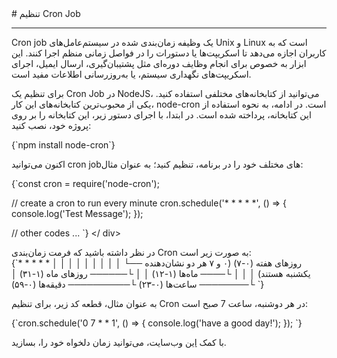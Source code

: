 

<Layout>
<Head>
<title>مستندات تنظیم Cron Job در NodeJS - لیارا</title>
</Head>
# تنظیم Cron Job
<hr className="mb-2" />

Cron job یک وظیفه زمان‌بندی شده در سیستم‌عامل‌های Unix و Linux است که به کاربران اجازه می‌دهد تا اسکریپت‌ها یا دستورات را در فواصل زمانی منظم اجرا کنند. این ابزار به خصوص برای انجام وظایف دوره‌ای مثل پشتیبان‌گیری، ارسال ایمیل، اجرای اسکریپت‌های نگهداری سیستم، یا به‌روزرسانی اطلاعات مفید است.
<div className="h-4" />

برای تنظیم یک Cron Job در NodeJS، می‌توانید از کتابخانه‌های مختلفی استفاده کنید. یکی از محبوب‌ترین کتابخانه‌های این کار، <Important>node-cron</Important> است. 
در ادامه، به نحوه استفاده از این کتابخانه، پرداخته شده است. در ابتدا، با اجرای دستور زیر، این کتابخانه را بر روی پروژه خود، نصب کنید: 

<div className="h-2" />
<div dir="ltr">
<Highlight  className="js">
{`npm install node-cron`}
</Highlight>
</ div>
<div className="h-2" />

اکنون می‌توانید cron jobهای مختلف خود را در برنامه، تنظیم کنید؛ به عنوان مثال: 
<div className="h-2" />
<div dir="ltr">
<Highlight  className="js">
{`const cron = require('node-cron');

// create a cron to run every minute
cron.schedule('* * * * *', () => {
  console.log('Test Message');
});

// other codes ...
`}
</Highlight>
</ div>
<div className="h-2" />

<Section id="cron-format" title="فرمت زمان‌بندی Cron Job" />
در نظر داشته باشید که فرمت زمان‌بندی Cron به صورت زیر است:
<div className="h-2" />
<div dir="ltr">
<Highlight  className="scss">
{`* * * * *
│ │ │ │ │
│ │ │ │ └── روزهای هفته (۰-۷) (۰ و ۷ هر دو نشان‌دهنده یکشنبه هستند)
│ │ │ └──── ماه‌ها (۱-۱۲)
│ │ └────── روزهای ماه (۱-۳۱)
│ └──────── ساعت‌ها (۰-۲۳)
└────────── دقیقه‌ها (۰-۵۹)
`}
</Highlight>
</ div>
<div className="h-2" />

به عنوان مثال، قطعه کد زیر، برای تنظیم Cron در هر دوشنبه، ساعت 7 صبح است:

<div className="h-2" />
<div dir="ltr">
<Highlight  className="js">
{`cron.schedule('0 7 * * 1', () => {
  console.log('have a good day!');
});
`}
</Highlight>
</ div>
<div className="h-2" />

<Alert variant="success">
<p>
    با کمک <a href="https://crontab.guru/" className="text-[#2196f3] ">این</a> وب‌سایت، می‌توانید زمان دلخواه خود را، بسازید.
</p>
</Alert>



</Layout>